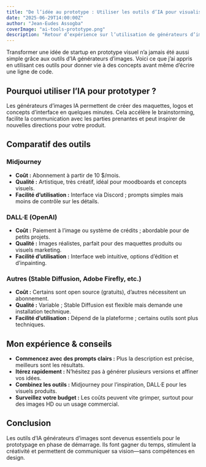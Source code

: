 ```yaml
---
title: "De l’idée au prototype : Utiliser les outils d’IA pour visualiser votre startup"
date: "2025-06-29T14:00:00Z"
author: "Jean-Eudes Assogba"
coverImage: "ai-tools-prototype.png"
description: "Retour d’expérience sur l’utilisation de générateurs d’images IA comme Midjourney et DALL·E pour prototyper rapidement des idées de startup."
---
```


Transformer une idée de startup en prototype visuel n’a jamais été aussi simple grâce aux outils d’IA générateurs d’images. Voici ce que j’ai appris en utilisant ces outils pour donner vie à des concepts avant même d’écrire une ligne de code.

## Pourquoi utiliser l’IA pour prototyper ?

Les générateurs d’images IA permettent de créer des maquettes, logos et concepts d’interface en quelques minutes. Cela accélère le brainstorming, facilite la communication avec les parties prenantes et peut inspirer de nouvelles directions pour votre produit.

## Comparatif des outils

### Midjourney

- **Coût :** Abonnement à partir de 10 $/mois.
- **Qualité :** Artistique, très créatif, idéal pour moodboards et concepts visuels.
- **Facilité d’utilisation :** Interface via Discord ; prompts simples mais moins de contrôle sur les détails.

### DALL·E (OpenAI)

- **Coût :** Paiement à l’image ou système de crédits ; abordable pour de petits projets.
- **Qualité :** Images réalistes, parfait pour des maquettes produits ou visuels marketing.
- **Facilité d’utilisation :** Interface web intuitive, options d’édition et d’inpainting.

### Autres (Stable Diffusion, Adobe Firefly, etc.)

- **Coût :** Certains sont open source (gratuits), d’autres nécessitent un abonnement.
- **Qualité :** Variable ; Stable Diffusion est flexible mais demande une installation technique.
- **Facilité d’utilisation :** Dépend de la plateforme ; certains outils sont plus techniques.

## Mon expérience & conseils

- **Commencez avec des prompts clairs :** Plus la description est précise, meilleurs sont les résultats.
- **Itérez rapidement :** N’hésitez pas à générer plusieurs versions et affiner vos idées.
- **Combinez les outils :** Midjourney pour l’inspiration, DALL·E pour les visuels produits.
- **Surveillez votre budget :** Les coûts peuvent vite grimper, surtout pour des images HD ou un usage commercial.

## Conclusion

Les outils d’IA générateurs d’images sont devenus essentiels pour le prototypage en phase de démarrage. Ils font gagner du temps, stimulent la créativité et permettent de communiquer sa vision—sans compétences en design.
